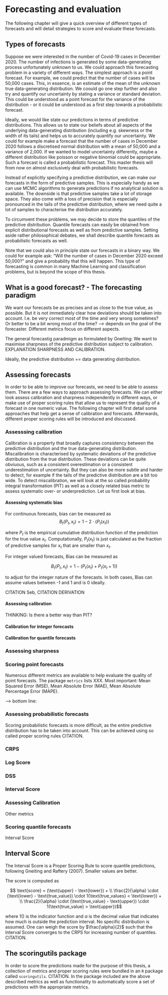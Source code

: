 # Forecasting and evaluation

The following chapter will give a quick overview of different types of forecasts and will detail strategies to score and evaluate these forecasts. 

## Types of forecasts

Suppose we were interested in the number of Covid-19 cases in December 2020. The number of infections is generated by some data-generating process unfortunately unknown to us. We could approach this forecasting problem in a variety of different ways. The simplest approach is a point forecast. For example, we could predict that the number of cases will be 50,000 cases. This, in essence, is an estimate of the mean of the unknown true data-generating distribution. We coould go one step further and also try and quantify our uncertainty by stating a variance or standard deviation. This could be understood as a point forecast for the variance of the distribution - or it could be understood as a first step towards a probabilistic forecast. 

Ideally, we would like state our predictions in terms of predictive distributions. This allows us to state our beliefs about all aspects of the underlying data-generating distribution (including e.g. skewness or the width of its tails) and helps us to accurately quantify our uncertainty. We could for example make a forecast that the number of cases in December 2020 follows a discretised normal distribution with a mean of 50,000 and a variance of 2,000. If we wanted to model uncertainty differently, maybe a different distribution like poisson or negative binomial could be appropriate. Such a forecast is called a probabilistic forecast. This master thesis will from now on almost exclusively deal with probabilistic forecasts. 

Instead of explicitly specifying a predictive distribution, we can make our forecasts in the form of predictive samples. This is especially handy as we can use MCMC algorithms to generate predictions if no analytical solution is available. The downside is that predictive samples take a lot of storage space. They also come with a loss of precision that is especially pronounced in the tails of the predictive distribution, where we need quite a lot of samples to characterise the distribution accurately. 

To circumvent these problems, we may decide to store the quantiles of the predictive distribution. Quantile forecasts can easily be obtained from explicit distributional forecasts as well as from predictive samples. Setting aside rather philosophical debates, we shall describe quantile forecasts as probabilistic forecasts as well. 

Note that we could also in principle state our forecasts in a binary way. We could for example ask: "Will the number of cases in December 2020 exceed 50,000?" and give a probability that this will happen. This type of forecasting is common in many Machine Learning and classification problems, but is beyond the scope of this thesis. 



## What is a good forecast? - The forecasting paradigm
We want our forecasts be as precises and as close to the true value, as possible. But it is not immediately clear how deviations should be taken into account. I.e. be very correct most of the time and very wrong sometimes? Or better to be a bit wrong most of the time? --> depends on the goal of the forecaster. Different metrics focus on different aspects. 

The general forecastig paradmigm as formulated by Gneiting: We want to maximise sharpness of the predictive distribution subject to calibration. EXPLANATION SHARPNESS AND CALIBRATION. 

Ideally, the predictive distribution == data generating distribution. 

## Assessing forecasts

In order to be able to improve our forecasts, we need to be able to assess them. There are a few ways to approach assessing forecasts. We can either look assess calibration and sharpness independently in different ways, or make use of proper scoring rules that allow us to represent the quality of a forecast in one numeric value. The following chapter will first detail some approaches that help get a sense of calibration and forecasts. Afterwards, different proper scoring rules will be introduced and discussed. 


### Assesssing calibration 
Calibration is a property that broadly captures consistency between the predictive distribution and the true data-generating distribution. Miscalibration is characterised by systematic deviations of the predictive distribution from the true distribution. These deviations can be quite obviuous, such as a consistent overestimation or a consistent underestimation of uncertainty. But they can also be more subtle and harder to detect, for example if the tails of the predictive distribution are a bit too wide. To detect miscalibration, we will look at the so called probability integral transformation (PIT) as well as a closely related bias metric to assess systematic over- or underprediction. Let us first look at bias. 

#### Assessing systematic bias

For continuous forecasts, bias can be measured as
$$B_t (P_t, x_t) = 1 - 2 \cdot (P_t (x_t))$$

where $P_t$ is the empirical cumulative distribution function of the prediction for the true value $x_t$. Computationally, $P_t (x_t)$ is just calculated as the fraction of predictive samples for $x_t$ that are smaller than $x_t$. 

For integer valued forecasts, Bias can be measured as

$$B_t (P_t, x_t) = 1 - (P_t (x_t) + P_t (x_t + 1))$$

to adjust for the integer nature of the forecasts. In both cases, Bias can assume values between -1 and 1 and is 0 ideally.

CITATION Seb, CITATION DERIVATION



#### Assessing calibration

THINKING: Is there a better way than PIT? 

#### Calibration for integer forecasts

#### Calibration for quantile forecasts



### Assessing sharpness


### Scoring point forecasts
Numerous different metrics are available to help evaluate the quality of point forecasts. The package `metrics` lists XXX. Most important: Mean Squared Error (MSE), Mean Absolute Error (MAE), Mean Absolute Percentage Error (MAPE). 

--> bottom line: 

### Assessing probabilistic forecasts
Scoring probabilistic forecasts is more difficult, as the entire predictive distribution has to be taken into account. This can be achieved using so called proper scoring rules CITATION. 

### CRPS

### Log Score

### DSS

### Interval Score

### Assessing Calibration

Other metrics

### Scoring quantile forecasts
Interval Score

## Interval Score
The Interval Score is a Proper Scoring Rule to score quantile predictions,
following Gneiting and Raftery (2007). Smaller values are better.

The score is computed as


$$ \text{score} = (\text{upper} - \text{lower}) + \\
\frac{2}{\alpha} \cdot (\text{lower} - \text{true_value}) \cdot 1(\text{true_values} < \text{lower}) + \\
\frac{2}{\alpha} \cdot (\text{true_value} - \text{upper}) \cdot
1(\text{true_value} > \text{upper})$$

where $1()$ is the indicator function and $\alpha$ is the decimal value that indicates how much is outside the prediction interval. No specific distribution is assumed. One can weigh the score by $\frac{\alpha}{2}$ such that 
the Interval Score converges to the CRPS for increasing number of quantiles. CITATION. 


## The scoringutils package
In order to score the predictions made for the purpose of this thesis, a collection of metrics and proper scoring rules were bundled in an `R` package called `scoringutils`. CITATION. In the package included are the above described metrics as well as functionality to automatically score a set of predictions with the appropriate metrics.  
